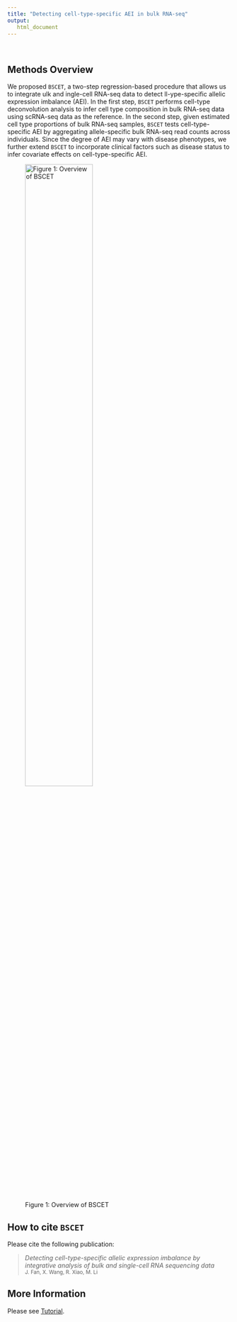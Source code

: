 ```yaml
---
title: "Detecting cell-type-specific AEI in bulk RNA-seq"
output: 
   html_document
---
```

$~$

Methods Overview
-------------------

We proposed `BSCET`, a two-step regression-based procedure that allows us to integrate \underline{B}ulk and \underline{S}ingle-cell RNA-seq data to detect \underline{CE}ll-\underline{T}ype-specific allelic expression imbalance (AEI). In the first step, `BSCET` performs cell-type deconvolution analysis to infer cell type composition in bulk RNA-seq data using scRNA-seq data as the reference. In the second step, given estimated cell type proportions of bulk RNA-seq samples, `BSCET` tests cell-type-specific AEI by aggregating allele-specific bulk RNA-seq read counts across individuals. Since the degree of AEI may vary with disease phenotypes, we further extend `BSCET` to incorporate clinical factors such as disease status to infer covariate effects on cell-type-specific AEI. 

<p align="center"> 
![Figure 1: Overview of BSCET](./Figure.jpg){width="60%"}
</p>

How to cite `BSCET`
-------------------
Please cite the following publication:

> *Detecting cell-type-specific allelic expression imbalance by integrative analysis of bulk and single-cell RNA sequencing data*<br />
> <small>J. Fan, X. Wang, R. Xiao, M. Li<br /></small>

More Information
-----------------
Please see [Tutorial](https://github.com/Jiaxin-Fan/BSCET.github.io/blob/master/docs/Introduction.html). 